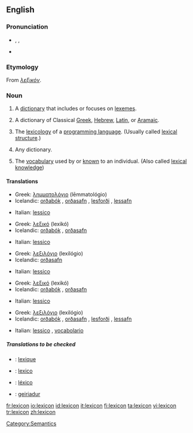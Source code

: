 {{was wotd|2006|December|12}}
{{wikipedia|dab=lexicon (disambiguation)|lexicon}}
==English==

===Pronunciation===
*{{AHD|lĕ'ksĭkŏn}}, {{IPA|/ˈleksɪkɑn/}}, {{SAMPA|/"leksIkQn/}}
*{{audio|en-us-lexicon.ogg|Audio (US)}}

===Etymology===
From {{AGr.}} ''[[λεξικόν]]''.

===Noun===
{{wikipedia}}
{{en-noun}}

# {{linguistics}} A [[dictionary]] that includes or focuses on [[lexeme]]s.
# A dictionary of Classical [[Greek]], [[Hebrew]], [[Latin]], or [[Aramaic]].
# {{programming}} The [[lexicology]] of a [[programming language]]. (Usually called [[lexical structure]].)
# {{rare}} Any dictionary.
# The [[vocabulary]] used by or [[know]]n to an individual. (Also called [[lexical knowledge]])

====Translations====
{{trans-top|a dictionary of lexemes}}
*Greek: [[λημματολόγιο]] (lēmmatológio) {{n}}
*Icelandic: [[orðabók]] {{f}}, [[orðasafn]] {{n}}, [[lesforði]] {{m}}, [[lessafn]] {{n}}
{{trans-mid}}
*Italian: [[lessico]] {{m}}
{{trans-bottom}}

{{trans-top|a dictionary of Classical Greek, Hebrew, Latin, or Aramaic}}
*Greek: [[λεξικό]] (lexikó) {{n}}
*Icelandic: [[orðabók]] {{f}}, [[orðasafn]] {{n}}
{{trans-mid}}
*Italian: [[lessico]] {{m}}
{{trans-bottom}}

{{trans-top|lexicology of a programming language}}
*Greek: [[λεξιλόγιο]] (lexilógio) {{n}}
*Icelandic: [[orðasafn]] {{n}}
{{trans-mid}}
*Italian: [[lessico]] {{m}}
{{trans-bottom}}

{{trans-top|(rare) any dictionary}}
*Greek: [[λεξικό]] (lexikó) {{n}}
*Icelandic: [[orðabók]] {{f}}, [[orðasafn]] {{n}}
{{trans-mid}}
*Italian: [[lessico]] {{m}}
{{trans-bottom}}

{{trans-top|the vocabulary used by an individual}}
*Greek: [[λεξιλόγιο]] (lexilógio) {{n}}
*Icelandic: [[orðabók]] {{f}}, [[orðasafn]] {{n}}, [[lesforði]] {{m}}, [[lessafn]] {{n}}
{{trans-mid}}
*Italian: [[lessico]] {{m}}, [[vocabolario]] {{m}}
{{trans-bottom}}

=====Translations to be checked=====
{{checktrans}}
*{{ttbc|French}}: [[lexique]] {{m}}
*{{ttbc|Interlingua}}: [[lexico]]
*{{ttbc|Portuguese}}: [[léxico]] {{m}}
*{{ttbc|Welsh}}: [[geiriadur]] {{m}}

[[Category:Lexicons| ]]
[[Category:Semantics]]

[[fr:lexicon]]
[[io:lexicon]]
[[id:lexicon]]
[[it:lexicon]]
[[fi:lexicon]]
[[ta:lexicon]]
[[vi:lexicon]]
[[tr:lexicon]]
[[zh:lexicon]]